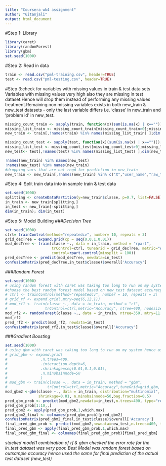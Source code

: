 ---
title: "Coursera wk4 assignment"
author: "Gitanjali"
output: html_document
---

#Step 1: Library
```{r library&seed}
library(caret)
library(randomForest)
library(gbm)
set.seed(1000)
```

#Step 2: Read in data
```{r dataRead}
train <- read.csv("pml-training.csv", header=TRUE)
test <- read.csv("pml-testing.csv", header=TRUE)

```

#Step 3:check for variables with missing values in train & test data sets
Variables with missing values very high also they are missing in test dataset.Hence will drop them
instead of performing any missing values treatment.Remaining non missing variables exists in both new_train & new_test datasets - only the last variable differs i.e. 'classe' in new_train and 'problem id' in new_test.
```{r missingVars}
missing_count_train <- sapply(train, function(x)(sum(is.na(x) | x=="")));missing_count_train;
missing_list_train <- missing_count_train[missing_count_train>0];missing_list_train
new_train <- train[,!names(train) %in% names(missing_list_train) ];dim(new_train)

missing_count_test <- sapply(test, function(x)(sum(is.na(x) | x=="")));missing_count_test;
missing_list_test <- missing_count_test[missing_count_test>0];missing_list_test
new_test<- test[,!names(test) %in% names(missing_list_test) ];dim(new_test)

!names(new_train) %in% names(new_test)
!names(new_test) %in% names(new_train)
#dropping vars that are not reqd for prediction in new_train
new_train <- new_train[,!names(new_train) %in% c("X","user_name","raw_timestamp_part_1","raw_timestamp_part_2","cvtd_timestamp","new_window","num_window")]

```


#Step 4: Split train data into in sample train & test data
```{r splitTrain&Test}
set.seed(1000)
splitting <- createDataPartition(y=new_train$classe, p=0.7, list=FALSE)
in_train <- new_train[splitting,]
in_test <- new_train[-splitting,]
dim(in_train); dim(in_test)
```

#Step 5: Model Building
###*Decision Tree*
```{r modelDecisionTree}

set.seed(1000)
ctrl= trainControl(method="repeatedcv", number= 10, repeats = 3)
grid_decTree = expand.grid(cp = seq(0,0.1,0.01))
mod_decTree <- train(classe ~., data = in_train, method = "rpart",
                     trControl=ctrl, tuneGrid = grid_decTree, metric="Accuracy",
                     control=rpart.control(minsplit = 100))
pred_decTree <- predict(mod_decTree, newdata=in_test)
confusionMatrix(pred_decTree,in_test$classe)$overall['Accuracy']
```

###*Random Forest*
```{r modelRandomForest}
set.seed(1000)
# using random forest with caret was taking too long to run on my system hence used randomForest func directly, tried diff   values for its parameters 
#choose the best random forest model based on new_test dataset accuracy and OOB error rate
# ctrl <- trainControl(method="repeatedcv", number = 10, repeats = 3)
# grid_rf <- expand.grid(.mtry=seq(6,12,1))
# mod_rf1 <- train(classe ~., data = in_train, method = "rf",
#                 trControl=ctrl,metric="Accuracy", ntree=400, nodesize=50, tuneGrid=grid_rf)
mod_rf2 <- randomForest(classe ~., data = in_train, ntree=350, mtry=11, nodesize=50)
mod_rf2
pred_rf2 <- predict(mod_rf2, newdata=in_test)
confusionMatrix(pred_rf2,in_test$classe)$overall['Accuracy']
```

###*Gradient Boosting*
```{r gbm}
set.seed(1000)
# using gbm with caret was taking too long to run on my system hence used gbm func directly with diff values for its parameters
# grid_gbm <- expand.grid(
#               .n.trees=400,
#               .interaction.depth=6,
#               .shrinkage=seq(0.01,0.1,0.01),
#               .n.minobsinnode=50
#               )
# mod_gbm <- train(classe ~., data = in_train, method = "gbm",
#                  trControl=ctrl,metric="Accuracy",tuneGrid=grid_gbm, bag.fraction=0.5, verbose=FALSE)
mod_gbm2 <-gbm(classe ~., data = in_train, distribution="multinomial", n.trees=400, interaction.depth=6, 
               shrinkage=0.01, n.minobsinnode=50,bag.fraction=0.5)
pred_gbm_prob <- predict(mod_gbm2,newdata=in_test,n.trees=400, type="response")
pred_gbm_prob[1:10,,]
pred_gbm2 <- apply(pred_gbm_prob,1,which.max)
pred_gbm2_final <- colnames(pred_gbm_prob)[pred_gbm2]
confusionMatrix(pred_gbm2_final,in_test$classe)$overall['Accuracy']
final_pred_gbm_prob <- predict(mod_gbm2,newdata=new_test,n.trees=400, type="response")
final_pred_gbm <- apply(final_pred_gbm_prob,1,which.max)
final_pred_gbm_final <- colnames(final_pred_gbm_prob)[final_pred_gbm]

```

*stacked model1 combination of rf & gbm checked the error rate for the in_test dataset was very poor.*
*Best Model was random forest based on outsample accuracy hence used the same for final prediction of the actual test dataset (new_test)*



